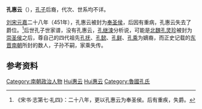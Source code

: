 '''孔惠云'''（{{bd|？||？||catIdx=Kong孔惠云}}），[[孔子|孔子]]后裔，代次、世系均不详。

[[刘宋|刘宋]][[元嘉_(刘宋)|元嘉]]二十八年（451年），孔惠云被封为[[奉圣侯|奉圣侯]]，后因有重病，孔惠云失去了爵位。<ref>《宋书·志第七·礼四》：二十八年，更以孔惠云为奉圣侯。后有重疾，失爵。</ref>后世孔子世家谱，没有孔惠云，[[孔继涑|孔继涑]]分析说，可能是[[北魏|北魏]][[孔灵珍|孔灵珍]]被封为[[崇圣侯|崇圣侯]]之后，尊自己的四代祖先[[孔抚|孔抚]]、[[孔懿|孔懿]]、[[孔鲜|孔鲜]]、[[孔乘|孔乘]]为嫡裔，而正史记载的[[东晋|东晋]][[南朝|南朝]]所封的数人，子孙不嗣，家乘失传。
{{start box}}
{{s-before|[[孔隐之|孔隐之]]}}
{{s-title|[[刘宋|刘宋]][[奉圣亭侯|奉圣亭侯]]|451年—458年之前}}
{{s-after|[[孔迈|孔迈]]}}
{{end box}}

==参考资料== 
{{reflist}}
{{衍圣公}}
{{DEFAULTSORT:Kong孔惠云}}
[[Category:南朝政治人物|Category:南朝政治人物]]
[[Category:孔子后裔|Hui惠云]]
[[Category:孔姓|Hui惠云]]
[[Category:魯國孔氏|Category:魯國孔氏]]